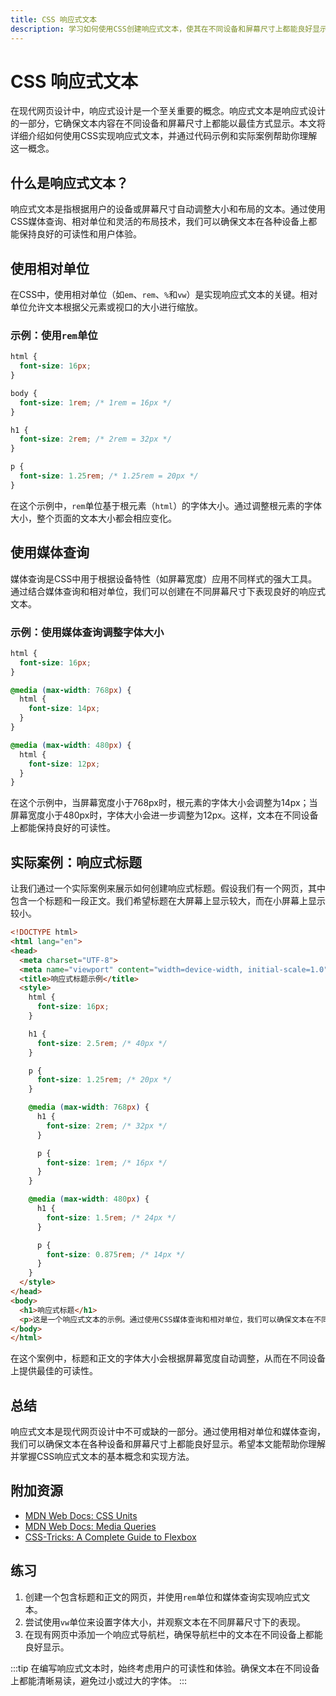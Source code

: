 ```yaml
---
title: CSS 响应式文本
description: 学习如何使用CSS创建响应式文本，使其在不同设备和屏幕尺寸上都能良好显示。本文适合初学者，包含代码示例和实际案例。
---
```


# CSS 响应式文本

在现代网页设计中，响应式设计是一个至关重要的概念。响应式文本是响应式设计的一部分，它确保文本内容在不同设备和屏幕尺寸上都能以最佳方式显示。本文将详细介绍如何使用CSS实现响应式文本，并通过代码示例和实际案例帮助你理解这一概念。

## 什么是响应式文本？

响应式文本是指根据用户的设备或屏幕尺寸自动调整大小和布局的文本。通过使用CSS媒体查询、相对单位和灵活的布局技术，我们可以确保文本在各种设备上都能保持良好的可读性和用户体验。

## 使用相对单位

在CSS中，使用相对单位（如`em`、`rem`、`%`和`vw`）是实现响应式文本的关键。相对单位允许文本根据父元素或视口的大小进行缩放。

### 示例：使用`rem`单位

```css
html {
  font-size: 16px;
}

body {
  font-size: 1rem; /* 1rem = 16px */
}

h1 {
  font-size: 2rem; /* 2rem = 32px */
}

p {
  font-size: 1.25rem; /* 1.25rem = 20px */
}
```

在这个示例中，`rem`单位基于根元素（`html`）的字体大小。通过调整根元素的字体大小，整个页面的文本大小都会相应变化。

## 使用媒体查询

媒体查询是CSS中用于根据设备特性（如屏幕宽度）应用不同样式的强大工具。通过结合媒体查询和相对单位，我们可以创建在不同屏幕尺寸下表现良好的响应式文本。

### 示例：使用媒体查询调整字体大小

```css
html {
  font-size: 16px;
}

@media (max-width: 768px) {
  html {
    font-size: 14px;
  }
}

@media (max-width: 480px) {
  html {
    font-size: 12px;
  }
}
```

在这个示例中，当屏幕宽度小于768px时，根元素的字体大小会调整为14px；当屏幕宽度小于480px时，字体大小会进一步调整为12px。这样，文本在不同设备上都能保持良好的可读性。

## 实际案例：响应式标题

让我们通过一个实际案例来展示如何创建响应式标题。假设我们有一个网页，其中包含一个标题和一段正文。我们希望标题在大屏幕上显示较大，而在小屏幕上显示较小。

```html
<!DOCTYPE html>
<html lang="en">
<head>
  <meta charset="UTF-8">
  <meta name="viewport" content="width=device-width, initial-scale=1.0">
  <title>响应式标题示例</title>
  <style>
    html {
      font-size: 16px;
    }

    h1 {
      font-size: 2.5rem; /* 40px */
    }

    p {
      font-size: 1.25rem; /* 20px */
    }

    @media (max-width: 768px) {
      h1 {
        font-size: 2rem; /* 32px */
      }

      p {
        font-size: 1rem; /* 16px */
      }
    }

    @media (max-width: 480px) {
      h1 {
        font-size: 1.5rem; /* 24px */
      }

      p {
        font-size: 0.875rem; /* 14px */
      }
    }
  </style>
</head>
<body>
  <h1>响应式标题</h1>
  <p>这是一个响应式文本的示例。通过使用CSS媒体查询和相对单位，我们可以确保文本在不同设备上都能良好显示。</p>
</body>
</html>
```

在这个案例中，标题和正文的字体大小会根据屏幕宽度自动调整，从而在不同设备上提供最佳的可读性。

## 总结

响应式文本是现代网页设计中不可或缺的一部分。通过使用相对单位和媒体查询，我们可以确保文本在各种设备和屏幕尺寸上都能良好显示。希望本文能帮助你理解并掌握CSS响应式文本的基本概念和实现方法。

## 附加资源

- [MDN Web Docs: CSS Units](https://developer.mozilla.org/en-US/docs/Learn/CSS/Building_blocks/Values_and_units)
- [MDN Web Docs: Media Queries](https://developer.mozilla.org/en-US/docs/Web/CSS/Media_Queries/Using_media_queries)
- [CSS-Tricks: A Complete Guide to Flexbox](https://css-tricks.com/snippets/css/a-guide-to-flexbox/)

## 练习

1. 创建一个包含标题和正文的网页，并使用`rem`单位和媒体查询实现响应式文本。
2. 尝试使用`vw`单位来设置字体大小，并观察文本在不同屏幕尺寸下的表现。
3. 在现有网页中添加一个响应式导航栏，确保导航栏中的文本在不同设备上都能良好显示。

:::tip
在编写响应式文本时，始终考虑用户的可读性和体验。确保文本在不同设备上都能清晰易读，避免过小或过大的字体。
:::
